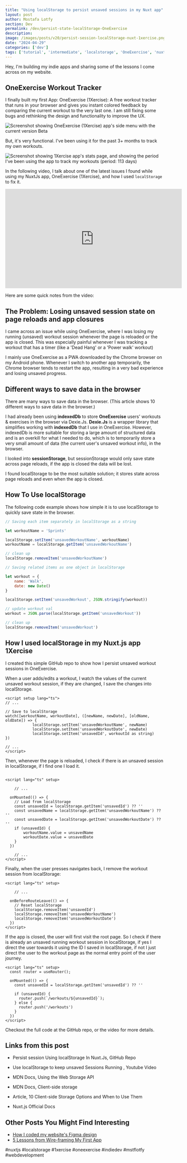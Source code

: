 ```yaml
---
title: "Using localStorage to persist unsaved sessions in my Nuxt app"
layout: post
author: Mostafa Lotfy
section: Dev
permalink: /dev/persist-state-localStorage-OneExercise
description: 
image: /images/posts/v20/persist-session-localStorage-nuxt-1xercise.png
date: "2024-04-29"
categories: ['dev']
tags: ['tutorial', 'intermediate', 'localstorage', 'OneExercise', 'nuxtjs']
---
```




Hey, I'm building my indie apps and sharing some of the lessons I come across on <CustomLink href="/) and my YT channel: [The indieDev](https://www.youtube.com/@theindiedev.mstflotfy">my website</CustomLink>.

## <CustomLink href="https://oneexercise.mstflotfy.com">OneExercise Workout Tracker</CustomLink>

I finally built my first App: <CustomLink href="https://oneexercise.mstflotfy.com/">OneExercise (1Xercise)</CustomLink>: A free workout tracker that runs in your browser and gives you instant colored feedback by comparing the current workout to the very last one. I am still fixing some bugs and rethinking the design and functionality to improve the UX. 

![Screenshot showing OneExercise (1Xercise) app's side menu with the current version Beta](/images/posts/v20/OneExercise-workout-tracker-dark-mode.jpg)

But, it's very functional. I've been using it for the past 3+ months to track my own workouts. 

![Screenshot showing 1Xercise app's stats page, and showing the period I've been using the app to track my workouts (period: 113 days)](/images/posts/v20/OneExercise-workout-tracker-stats.jpg)

In the following video, I talk about one of the latest issues I found while using my NuxtJs app, <CustomLink href="https://oneexercise.mstflotfy.com/">OneExercise (1Xercise)</CustomLink>, and how I used <CustomLink href="https://developer.mozilla.org/en-US/docs/Web/API/Window/localStorage">`localStorage`</CustomLink> to fix it.

<iframe width="560" height="315" src="https://www.youtube-nocookie.com/embed/HNquoFO4Y2c?si=Z2uKAJIbakbQsHRD" title="YouTube video player" frameborder="0" allow="accelerometer; autoplay; clipboard-write; encrypted-media; gyroscope; picture-in-picture; web-share" referrerpolicy="strict-origin-when-cross-origin" allowfullscreen></iframe>


Here are some quick notes from the video:

## The Problem: Losing unsaved session state on page reloads and app closures

I came across an issue while using <CustomLink href="https://oneexercise.mstflotfy.com">OneExercise</CustomLink>, where I was losing my running (unsaved) workout session whenever the page is reloaded or the app is closed. This was especially painful whenever I was tracking a workout that has a timer (like a 'Dead Hang' or a 'Power walk' workout)

I mainly use <CustomLink href="https://oneexercise.mstflotfy.com">OneExercise</CustomLink> as a PWA downloaded by the Chrome browser on my Android phone. Whenever I switch to another app temporarily, the Chrome browser tends to restart the app, resulting in a very bad experience and losing unsaved progress.

## Different ways to save data in the browser

There are many ways to save data in the browser. (<CustomLink href=" https://www.sitepoint.com/client-side-storage-options-comparison/">This article shows 10 different ways to save data in the browser</CustomLink>.)

I had already been using **indexedDb** to store <CustomLink href="https://oneexercise.mstflotfy.com">**OneExercise**</CustomLink> users' workouts & exercises in the browser via Dexie.Js. <CustomLink href="https://dexie.org/">**Dexie.Js**</CustomLink> is a wrapper library that simplifies working with **indexedDb** that I use in OneExercise. However, indexedDb is more suitable for storing a large amount of structured data and is an overkill for what I needed to do, which is to temporarily store a very small amount of data (the current user's unsaved workout info), in the browser.

I looked into **sessionStorage**, but sessionStorage would only save state across page reloads, if the app is closed the data will be lost. 

I found localStorage to be the most suitable solution; it stores state across page reloads and even when the app is closed.


## How To Use localStorage

The following code example shows how simple it is to use localStorage to quickly save state in the browser.

```javascript
// Saving each item separately in localStorage as a string

let workoutName = 'Sprints'

localStorage.setItem('unsavedWorkoutName', workoutName)
workoutName = localStorage.getItem('unsavedWorkoutName')

// clean up
localStorage.removeItem('unsavedWorkoutName')

```

```javascript
// Saving related items as one object in localStorage

let workout = {
	name: 'Walk',
	date: new Date()
}

localStorage.setItem('unsavedWorkout', JSON.stringify(workout))

// update workout val
workout = JSON.parse(localStorage.getItem('unsavedWorkout'))

// clean up
localStorage.removeItem('unsavedWorkout')
```

## How I used localStorage in my Nuxt.js app 1Xercise

I created this <CustomLink href="https://github.com/mstflotfy/Nuxt.js-isolated-localStorage-persistent-session">simple GitHub repo</CustomLink> to show how I persist unsaved workout sessions in OneExercise.

When a user adds/edits a workout, I watch the values of the current unsaved workout session, if they are changed, I save the changes into localStorage.

```vue
<script setup lang="ts">
// ...

// Save to localStorage
watch([workoutName, workoutDate], ([newName, newDate], [oldName, oldDate]) => {
			localStorage.setItem('unsavedWorkoutName', newName)
			localStorage.setItem('unsavedWorkoutDate', newDate)
			localStorage.setItem('unsavedId', workoutId as string)
})

// ...
</script>
```

Then, whenever the page is reloaded, I check if there is an unsaved session in localStorage, if I find one I load it.

```vue

<script lang="ts" setup>

	// ...

  onMounted(() => {
    // Load from localStorage
    const unsavedId = localStorage.getItem('unsavedId') ?? ''
    const unsavedName = localStorage.getItem('unsavedWorkoutName') ?? ''
    const unsavedDate = localStorage.getItem('unsavedWorkoutDate') ?? ''
    if (unsavedId) {
        workoutName.value = unsavedName
        workoutDate.value = unsavedDate
    }
  })  

	// ...
</script>
```

Finally, when the user presses navigates back, I remove the workout session from localStorage:

```vue
<script lang="ts" setup>

	// ...

  onBeforeRouteLeave(() => {
    // Reset localStorage
    localStorage.removeItem('unsavedId')
    localStorage.removeItem('unsavedWorkoutName')
    localStorage.removeItem('unsavedWorkoutDate')
  })
</script>
```

If the app is closed, the user will first visit the root page. So I check if there is already an unsaved running workout session in localStorage, if yes I direct the user towards it using the ID I saved in localStorage, if not I just direct the user to the workout page as the normal entry point of the user journey.

```vue
<script lang="ts" setup>
  const router = useRouter();

  onMounted(() => {
    const unsavedId = localStorage.getItem('unsavedId') ?? ''

    if (unsavedId) {
      router.push(`/workouts/${unsavedId}`);
    } else {
      router.push('/workouts')
    }
  })
</script>
```

Checkout the full code at the <CustomLink href="https://github.com/mstflotfy/Nuxt.js-isolated-localStorage-persistent-session">GitHub repo</CustomLink>, or the <CustomLink href="https://youtu.be/HNquoFO4Y2c">video</CustomLink> for more details.

## Links from this post
- <CustomLink href="https://github.com/mstflotfy/Nuxt.js-isolated-localStorage-persistent-session">Persist session Using localStorage In Nuxt.Js, GitHub Repo</CustomLink>
- <CustomLink href="https://youtu.be/HNquoFO4Y2c">Use localStorage to keep unsaved Sessions Running , Youtube Video</CustomLink>

- <CustomLink href="https://developer.mozilla.org/en-US/docs/Web/API/Web_Storage_API">MDN Docs, Using the Web Storage API</CustomLink>

- <CustomLink href="https://developer.mozilla.org/en-US/docs/Learn/JavaScript/Client-side_web_APIs/Client-side_storage">MDN Docs, Client-side storage</CustomLink>

- <CustomLink href="https://www.sitepoint.com/client-side-storage-options-comparison/">Article, 10 Client-side Storage Options and When to Use Them</CustomLink>

- <CustomLink href="https://nuxt.com/docs/getting-started/installation">Nuxt.js Official Docs</CustomLink>

## Other Posts You Might Find Interesting
- [How I coded my website's Figma design](/design/figma-to-code-html-css)
- [5 Lessons from Wire-framing My First App](/design/first-wireframe-5lessons-7step-workflow)

#nuxtjs  #localstorage  #1xercise #oneexercise #indiedev #mstflotfy #webdevelopment